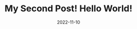 ---
title: My Second Post! Hello World!
slug: my-second-post
date: 2022-11-10
featureImage: river.jpg
excerpt: A river is a natural flowing watercourse, usually freshwater, flowing towards an ocean, sea, lake or another river. In some cases, a river flows into the ground and becomes dry at the end of its course without reaching another body of water. Small rivers can be referred to using names such as creek, brook, rivulet, and rill. 
---